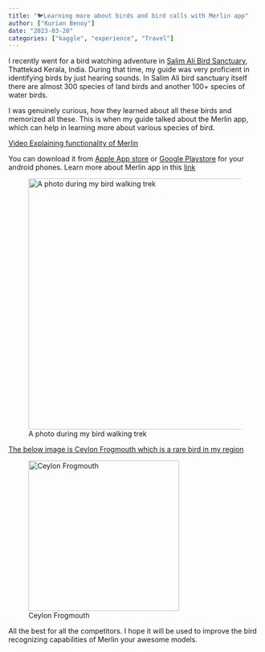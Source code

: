 ```yaml
---
title: "🐦Learning more about birds and bird calls with Merlin app"
author: ["Kurian Benoy"]
date: "2023-03-20"
categories: ["kaggle", "experience", "Travel"]
---
```


I recently went for a bird watching adventure in [Salim Ali Bird Sanctuary](https://en.wikipedia.org/wiki/Salim_Ali_Bird_Sanctuary), Thattekad Kerala, India. During that time, my guide was very proficient in identifying birds by just hearing sounds. In Salim Ali bird sanctuary itself there are almost 300 species of land birds and another 100+ species of water birds.

I was genuinely curious, how they learned about all these birds and memorized all these. This is when my guide talked about the Merlin app, which can help in learning more about various species of bird. 

[Video Explaining functionality of Merlin](https://youtu.be/xmSUOLxyatY)

You can download it from [Apple App store](https://apps.apple.com/us/app/merlin-bird-id-by-cornell-lab/id773457673) or [Google Playstore](https://play.google.com/store/apps/details?id=com.labs.merlinbirdid.app&hl=en&gl=US) for your android phones. Learn more about Merlin app in this [link](https://merlin.allaboutbirds.org/.)


![A photo during my bird walking trek](https://www.googleapis.com/download/storage/v1/b/kaggle-forum-message-attachments/o/inbox%2F1310697%2Fc0fa9ac858406ddcc9f644fc53054642%2FWhatsApp%20Image%202023-03-20%20at%209.25.36%20AM.jpeg?generation=1679301145365560&alt=media){width=500}

[The below image is Ceylon Frogmouth which is a rare bird in my region](https://en.wikipedia.org/wiki/Sri_Lanka_frogmouth)

![Ceylon Frogmouth](https://www.googleapis.com/download/storage/v1/b/kaggle-forum-message-attachments/o/inbox%2F1310697%2F2e84ee1ef3b246d9bcee2cd5757f4a05%2FWhatsApp%20Image%202023-03-20%20at%209.25.45%20AM.jpeg?generation=1679301247043893&alt=media){width=300 fig-align="left"}

All the best for all the competitors. I hope it will be used to improve the bird recognizing capabilities of Merlin your awesome models.